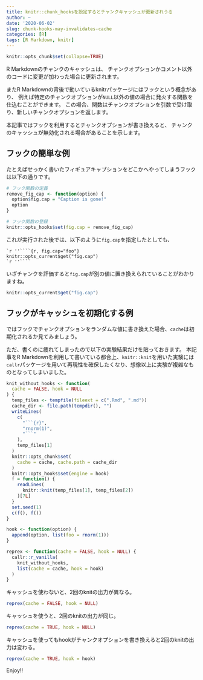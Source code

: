 ```yaml
---
title: knitr::chunk_hooksを設定するとチャンクキャッシュが更新されうる
author: ~
date: '2020-06-02'
slug: chunk-hooks-may-invalidates-cache
categories: [R]
tags: [R Markdown, knitr]
---
```


```r
knitr::opts_chunk$set(collapse=TRUE)
```

R Markdownのチャンクのキャッシュは、
チャンクオプションかコメント以外のコードに変更が加わった場合に更新されます。

またR Markdownの背後で動いているknitrパッケージにはフックという概念があり、
例えば特定のチャンクオプションが`NULL`以外の値の場合に発火する関数を仕込むことができます。
この場合、関数はチャンクオプションを引数で受け取り、新しいチャンクオプションを返します。

本記事ではフックを利用するとチャンクオプションが書き換えると、
チャンクのキャッシュが無効化される場合があることを示します。

## フックの簡単な例

たとえばせっかく書いたフィギュアキャプションをどこかへやってしまうフックは以下の通りです。

```r
# フック関数の定義
remove_fig_cap <- function(option) {
  option$fig.cap = "Caption is gone!"
  option
}

# フック関数の登録
knitr::opts_hooks$set(fig.cap = remove_fig_cap)
```

これが実行された後では、以下のように`fig.cap`を指定したとしても、

````
`r ''````{r, fig.cap="foo"}
knitr::opts_current$get("fig.cap")
`r ''````
````

いざチャンクを評価すると`fig.cap`が別の値に置き換えられていることがわかりますね。

```r
knitr::opts_current$get("fig.cap")
```

## フックがキャッシュを初期化する例

ではフックでチャンクオプションをランダムな値に書き換えた場合、`cache`は初期化されるか見てみましょう。

ただ、書くのに疲れてしまったので以下の実験結果だけを貼っておきます。
本記事をR Markdownを利用して書いている都合上、`knitr::knit`を用いた実験には`callr`パッケージを用いて再現性を確保したくなり、想像以上に実験が複雑なものとなってしまいました。

```r
knit_without_hooks <- function(
  cache = FALSE, hook = NULL
) {
  temp_files <- tempfile(fileext = c(".Rmd", ".md"))
  cache_dir <- file.path(tempdir(), "")
  writeLines(
    c(
      "```{r}",
      "rnorm(1)",
      "```"
    ),
    temp_files[1]
  )
  knitr::opts_chunk$set(
    cache = cache, cache.path = cache_dir
  )
  knitr::opts_hooks$set(engine = hook)
  f = function() {
    readLines(
      knitr::knit(temp_files[1], temp_files[2])
    )[7L]
  }
  set.seed(1)
  c(f(), f())
}

hook <- function(option) {
  append(option, list(foo = rnorm(1)))
}

reprex <- function(cache = FALSE, hook = NULL) {
  callr::r_vanilla(
    knit_without_hooks,
    list(cache = cache, hook = hook)
  )
}
```

キャッシュを使わないと、2回のknitの出力が異なる。

```r
reprex(cache = FALSE, hook = NULL)
```

キャッシュを使うと、2回のknitの出力が同じ。

```r
reprex(cache = TRUE, hook = NULL)
```

キャッシュを使ってもhookがチャンクオプションを書き換えると2回のknitの出力は変わる。


```r
reprex(cache = TRUE, hook = hook)
```

Enjoy!!